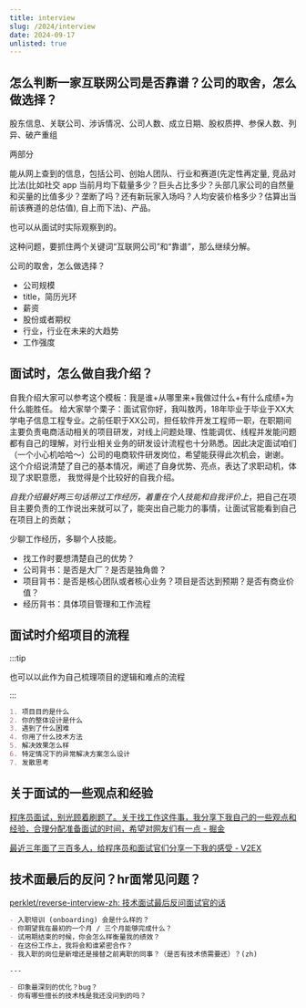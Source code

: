```yaml
---
title: interview
slug: /2024/interview
date: 2024-09-17
unlisted: true
---
```






## 怎么判断一家互联网公司是否靠谱？公司的取舍，怎么做选择？


股东信息、关联公司、涉诉情况、公司人数、成立日期、股权质押、参保人数、列异、破产重组

两部分

能从网上查到的信息，包括公司、创始人团队、行业和赛道(先定性再定量, 竞品对比法(比如社交 app 当前月均下载量多少？巨头占比多少？头部几家公司的自然量和买量的比值多少？垄断了吗？还有新玩家入场吗？人均安装价格多少？估算出当前该赛道的总估值), 自上而下法)、产品。

也可以从面试时实际观察到的。

这种问题，要抓住两个关键词“互联网公司”和“靠谱”，那么继续分解。

公司的取舍，怎么做选择？

- 公司规模
- title，简历光环
- 薪资
- 股份或者期权
- 行业，行业在未来的大趋势
- 工作强度






## 面试时，怎么做自我介绍？


自我介绍大家可以参考这个模板：我是谁+从哪里来+我做过什么+有什么成绩+为什么能胜任。
给大家举个栗子：面试官你好，我叫敖丙，18年毕业于毕业于XX大学电子信息工程专业。之前任职于XX公司，担任软件开发工程师一职，在职期间主要负责电商活动相关的项目研发，对线上问题处理、性能调优、线程并发能问题都有自己的理解，对行业相关业务的研发设计流程也十分熟悉。因此决定面试咱们（一个小心机哈哈～）公司的电商软件研发岗位，希望能获得此次机会，谢谢。
这个介绍说清楚了自己的基本情况，阐述了自身优势、亮点，表达了求职动机，体现了求职意愿， 我觉得是个比较好的自我介绍。

*自我介绍最好两三句话带过工作经历，着重在个人技能和自我评价上*，把自己在项目主要负责的工作说出来就可以了，能突出自己能力的事情，让面试官能看到自己在项目上的贡献；

少聊工作经历，多聊个人技能。

- 找工作时要想清楚自己的优势？
- 公司背书：是否是大厂？是否是独角兽？
- 项目背书：是否是核心团队或者核心业务？项目是否达到预期？是否有商业价值？
- 经历背书：具体项目管理和工作流程






## 面试时介绍项目的流程

:::tip

也可以以此作为自己梳理项目的逻辑和难点的流程

:::


```markdown
1. 项目目的是什么
2. 你的整体设计是什么
3. 遇到了什么困难
4. 你用了什么技术方法
5. 解决效果怎么样
6. 特定情况下的异常解决方案怎么设计
7. 发散思考
```




## 关于面试的一些观点和经验


[程序员面试，别光顾着刷题了。关于找工作这件事，我分享下我自己的一些观点和经验，合理分配准备面试的时间，希望对网友们有一点 - 掘金](https://juejin.cn/post/6983670636950323208)

[最近三年面了三百多人，给程序员和面试官们分享一下我的感受 - V2EX](https://v2ex.com/t/1041029)


## 技术面最后的反问？hr面常见问题？



[perklet/reverse-interview-zh: 技术面试最后反问面试官的话](https://github.com/perklet/reverse-interview-zh)



```markdown
- 入职培训 (onboarding) 会是什么样的？
- 你期望我在最初的一个月 / 三个月能够完成什么？
- 试用期结束的时候，你会怎么样衡量我的绩效？
- 在这份工作上，我将会和谁紧密合作？
- 我入职的岗位是新增还是接替之前离职的同事？（是否有技术债需要还）？(zh)

---

- 印象最深刻的优化？bug？
- 你有哪些擅长的技术栈是我还没问到的吗？
```